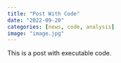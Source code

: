 ```yaml
---
title: "Post With Code"
date: "2022-09-20"
categories: [news, code, analysis]
image: "image.jpg"
---
```


This is a post with executable code.
